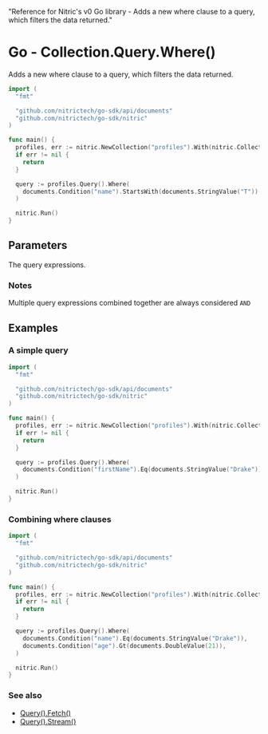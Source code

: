   "Reference for Nitric's v0 Go library - Adds a new where clause to a query, which filters the data returned."

# Go - Collection.Query.Where()

Adds a new where clause to a query, which filters the data returned.

```go
import (
  "fmt"

  "github.com/nitrictech/go-sdk/api/documents"
  "github.com/nitrictech/go-sdk/nitric"
)

func main() {
  profiles, err := nitric.NewCollection("profiles").With(nitric.CollectionReading)
  if err != nil {
    return
  }

  query := profiles.Query().Where(
    documents.Condition("name").StartsWith(documents.StringValue("T")),
  )

  nitric.Run()
}
```

## Parameters

<Properties>
  <Property name="expressions" required type="...QueryExpression">
    The query expressions.
  </Property>
</Properties>

### Notes

Multiple query expressions combined together are always considered `AND`

## Examples

### A simple query

```go
import (
  "fmt"

  "github.com/nitrictech/go-sdk/api/documents"
  "github.com/nitrictech/go-sdk/nitric"
)

func main() {
  profiles, err := nitric.NewCollection("profiles").With(nitric.CollectionReading)
  if err != nil {
    return
  }

  query := profiles.Query().Where(
    documents.Condition("firstName").Eq(documents.StringValue("Drake")),
  )

  nitric.Run()
}
```

### Combining where clauses

```go
import (
  "fmt"

  "github.com/nitrictech/go-sdk/api/documents"
  "github.com/nitrictech/go-sdk/nitric"
)

func main() {
  profiles, err := nitric.NewCollection("profiles").With(nitric.CollectionReading)
  if err != nil {
    return
  }

  query := profiles.Query().Where(
    documents.Condition("name").Eq(documents.StringValue("Drake")),
    documents.Condition("age").Gt(documents.DoubleValue(21)),
  )

  nitric.Run()
}
```

### See also

- [Query().Fetch()](./collection-query-fetch)
- [Query().Stream()](./collection-query-stream)
